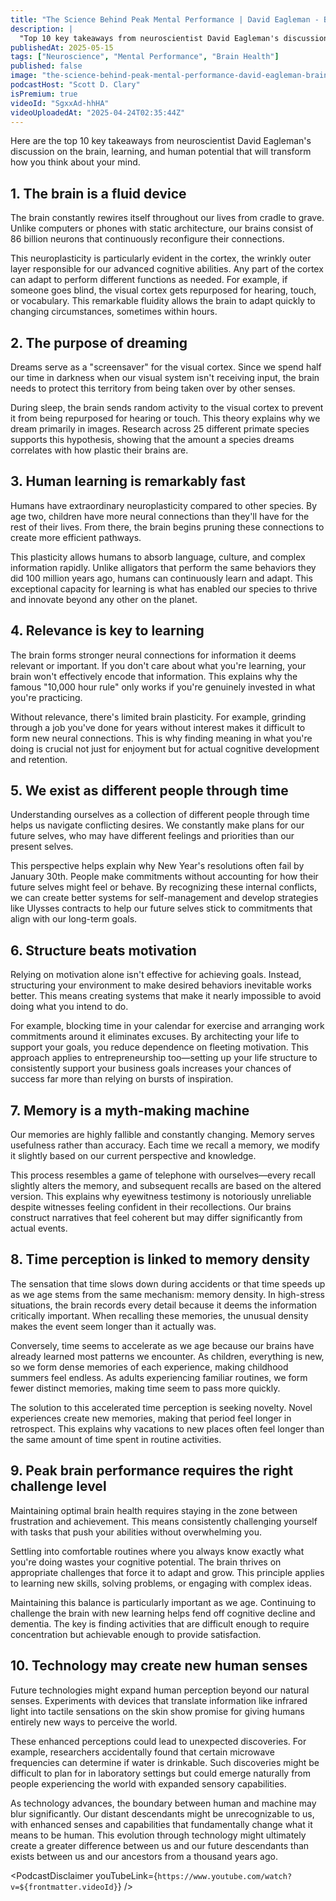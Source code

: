 ```yaml
---
title: "The Science Behind Peak Mental Performance | David Eagleman - Brain Expert & Entrepreneur"
description: |
  "Top 10 key takeaways from neuroscientist David Eagleman's discussion on the brain, learning, and human potential that will transform how you think about your mind."
publishedAt: 2025-05-15
tags: ["Neuroscience", "Mental Performance", "Brain Health"]
published: false
image: "the-science-behind-peak-mental-performance-david-eagleman-brain-expert-entrepreneur.jpg"
podcastHost: "Scott D. Clary"
isPremium: true
videoId: "SgxxAd-hhHA"
videoUploadedAt: "2025-04-24T02:35:44Z"
---
```



<PodcastSummaryPageLayout frontmatter={frontmatter}>

Here are the top 10 key takeaways from neuroscientist David Eagleman's discussion on the brain, learning, and human potential that will transform how you think about your mind.

## 1. The brain is a fluid device

The brain constantly rewires itself throughout our lives from cradle to grave. Unlike computers or phones with static architecture, our brains consist of 86 billion neurons that continuously reconfigure their connections.

This neuroplasticity is particularly evident in the cortex, the wrinkly outer layer responsible for our advanced cognitive abilities. Any part of the cortex can adapt to perform different functions as needed. For example, if someone goes blind, the visual cortex gets repurposed for hearing, touch, or vocabulary. This remarkable fluidity allows the brain to adapt quickly to changing circumstances, sometimes within hours.

## 2. The purpose of dreaming

Dreams serve as a "screensaver" for the visual cortex. Since we spend half our time in darkness when our visual system isn't receiving input, the brain needs to protect this territory from being taken over by other senses.

During sleep, the brain sends random activity to the visual cortex to prevent it from being repurposed for hearing or touch. This theory explains why we dream primarily in images. Research across 25 different primate species supports this hypothesis, showing that the amount a species dreams correlates with how plastic their brains are.

## 3. Human learning is remarkably fast

Humans have extraordinary neuroplasticity compared to other species. By age two, children have more neural connections than they'll have for the rest of their lives. From there, the brain begins pruning these connections to create more efficient pathways.

This plasticity allows humans to absorb language, culture, and complex information rapidly. Unlike alligators that perform the same behaviors they did 100 million years ago, humans can continuously learn and adapt. This exceptional capacity for learning is what has enabled our species to thrive and innovate beyond any other on the planet.

## 4. Relevance is key to learning

The brain forms stronger neural connections for information it deems relevant or important. If you don't care about what you're learning, your brain won't effectively encode that information. This explains why the famous "10,000 hour rule" only works if you're genuinely invested in what you're practicing.

Without relevance, there's limited brain plasticity. For example, grinding through a job you've done for years without interest makes it difficult to form new neural connections. This is why finding meaning in what you're doing is crucial not just for enjoyment but for actual cognitive development and retention.

## 5. We exist as different people through time

Understanding ourselves as a collection of different people through time helps us navigate conflicting desires. We constantly make plans for our future selves, who may have different feelings and priorities than our present selves.

This perspective helps explain why New Year's resolutions often fail by January 30th. People make commitments without accounting for how their future selves might feel or behave. By recognizing these internal conflicts, we can create better systems for self-management and develop strategies like Ulysses contracts to help our future selves stick to commitments that align with our long-term goals.

## 6. Structure beats motivation

Relying on motivation alone isn't effective for achieving goals. Instead, structuring your environment to make desired behaviors inevitable works better. This means creating systems that make it nearly impossible to avoid doing what you intend to do.

For example, blocking time in your calendar for exercise and arranging work commitments around it eliminates excuses. By architecting your life to support your goals, you reduce dependence on fleeting motivation. This approach applies to entrepreneurship too—setting up your life structure to consistently support your business goals increases your chances of success far more than relying on bursts of inspiration.

## 7. Memory is a myth-making machine

Our memories are highly fallible and constantly changing. Memory serves usefulness rather than accuracy. Each time we recall a memory, we modify it slightly based on our current perspective and knowledge.

This process resembles a game of telephone with ourselves—every recall slightly alters the memory, and subsequent recalls are based on the altered version. This explains why eyewitness testimony is notoriously unreliable despite witnesses feeling confident in their recollections. Our brains construct narratives that feel coherent but may differ significantly from actual events.

## 8. Time perception is linked to memory density

The sensation that time slows down during accidents or that time speeds up as we age stems from the same mechanism: memory density. In high-stress situations, the brain records every detail because it deems the information critically important. When recalling these memories, the unusual density makes the event seem longer than it actually was.

Conversely, time seems to accelerate as we age because our brains have already learned most patterns we encounter. As children, everything is new, so we form dense memories of each experience, making childhood summers feel endless. As adults experiencing familiar routines, we form fewer distinct memories, making time seem to pass more quickly.

The solution to this accelerated time perception is seeking novelty. Novel experiences create new memories, making that period feel longer in retrospect. This explains why vacations to new places often feel longer than the same amount of time spent in routine activities.

## 9. Peak brain performance requires the right challenge level

Maintaining optimal brain health requires staying in the zone between frustration and achievement. This means consistently challenging yourself with tasks that push your abilities without overwhelming you.

Settling into comfortable routines where you always know exactly what you're doing wastes your cognitive potential. The brain thrives on appropriate challenges that force it to adapt and grow. This principle applies to learning new skills, solving problems, or engaging with complex ideas.

Maintaining this balance is particularly important as we age. Continuing to challenge the brain with new learning helps fend off cognitive decline and dementia. The key is finding activities that are difficult enough to require concentration but achievable enough to provide satisfaction.

## 10. Technology may create new human senses

Future technologies might expand human perception beyond our natural senses. Experiments with devices that translate information like infrared light into tactile sensations on the skin show promise for giving humans entirely new ways to perceive the world.

These enhanced perceptions could lead to unexpected discoveries. For example, researchers accidentally found that certain microwave frequencies can determine if water is drinkable. Such discoveries might be difficult to plan for in laboratory settings but could emerge naturally from people experiencing the world with expanded sensory capabilities.

As technology advances, the boundary between human and machine may blur significantly. Our distant descendants might be unrecognizable to us, with enhanced senses and capabilities that fundamentally change what it means to be human. This evolution through technology might ultimately create a greater difference between us and our future descendants than exists between us and our ancestors from a thousand years ago.

<PodcastDisclaimer
  youTubeLink={`https://www.youtube.com/watch?v=${frontmatter.videoId}`}
/>

</PodcastSummaryPageLayout>
